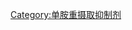 {{Commonscat|Serotonin-norepinephrine reuptake inhibitors}}

[[Category:单胺重摄取抑制剂|Category:单胺重摄取抑制剂]]